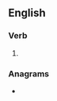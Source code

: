 ==English==

===Verb===
{{head|en|verb form}}

# {{en-past of|yawp}}

===Anagrams===
* {{l|en|pedway}}